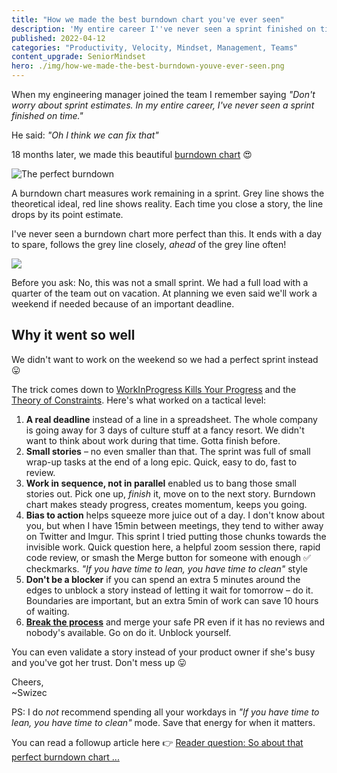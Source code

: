 ```yaml
---
title: "How we made the best burndown chart you've ever seen"
description: 'My entire career I''ve never seen a sprint finished on time. The new manager said "Oh I think we can fix that" ... 18 months later he proved me wrong'
published: 2022-04-12
categories: "Productivity, Velocity, Mindset, Management, Teams"
content_upgrade: SeniorMindset
hero: ./img/how-we-made-the-best-burndown-youve-ever-seen.png
---
```


When my engineering manager joined the team I remember saying _"Don't worry about sprint estimates. In my entire career, I've never seen a sprint finished on time."_

He said: _"Oh I think we can fix that"_

18 months later, we made this beautiful [burndown chart](https://en.wikipedia.org/wiki/Burndown_chart) 😍

![The perfect burndown](./img/The-perfect-burndownf26d65.jpeg)

A burndown chart measures work remaining in a sprint. Grey line shows the theoretical ideal, red line shows reality. Each time you close a story, the line drops by its point estimate.

I've never seen a burndown chart more perfect than this. It ends with a day to spare, follows the grey line closely, _ahead_ of the grey line often!

![](./img/cmahongif6e5cjc.gif)

Before you ask: No, this was not a small sprint. We had a full load with a quarter of the team out on vacation. At planning we even said we'll work a weekend if needed because of an important deadline.

## Why it went so well

We didn't want to work on the weekend so we had a perfect sprint instead 😛

The trick comes down to [WorkInProgress Kills Your Progress](https://swizec.com/blog/workinprogress-kills-your-progress/) and the [Theory of Constraints](https://swizec.com/blog/build-better-software-with-the-theory-of-constraints/). Here's what worked on a tactical level:

1.  **A real deadline** instead of a line in a spreadsheet. The whole company is going away for 3 days of culture stuff at a fancy resort. We didn't want to think about work during that time. Gotta finish before.
2.  **Small stories** – no even smaller than that. The sprint was full of small wrap-up tasks at the end of a long epic. Quick, easy to do, fast to review.
3.  **Work in sequence, not in parallel** enabled us to bang those small stories out. Pick one up, _finish_ it, move on to the next story. Burndown chart makes steady progress, creates momentum, keeps you going.
4.  **Bias to action** helps squeeze more juice out of a day. I don't know about you, but when I have 15min between meetings, they tend to wither away on Twitter and Imgur. This sprint I tried putting those chunks towards the invisible work. Quick question here, a helpful zoom session there, rapid code review, or smash the Merge button for someone with enough ✅ checkmarks. _"If you have time to lean, you have time to clean"_ style
5.  **Don't be a blocker** if you can spend an extra 5 minutes around the edges to unblock a story instead of letting it wait for tomorrow – do it. Boundaries are important, but an extra 5min of work can save 10 hours of waiting.
6.  [**Break the process**](https://swizec.com/blog/why-great-engineers-hack-the-process/) and merge your safe PR even if it has no reviews and nobody's available. Go on do it. Unblock yourself.

You can even validate a story instead of your product owner if she's busy and you've got her trust. Don't mess up 😛

Cheers,<br/>
~Swizec

PS: I do _not_ recommend spending all your workdays in _"If you have time to lean, you have time to clean"_ mode. Save that energy for when it matters.

You can read a followup article here 👉 [Reader question: So about that perfect burndown chart ...](https://swizec.com/blog/reader-question-so-about-that-perfect-burndown-chart/)
